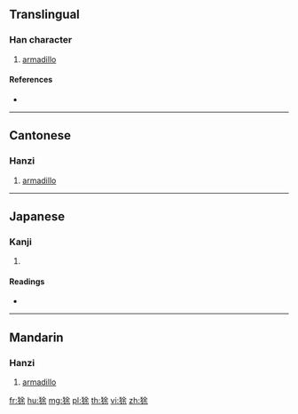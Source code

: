 {{character info/new}}
==Translingual==

===Han character===
{{Han char|rn=94|rad=犬|as=07|sn=10|four=48294|canj=KHOMD|ids=⿰犭余}}

# [[armadillo]]

====References====
* {{Han ref|kx=0711.120|dkj=20409|dj=1123.120|hdz=21349.110|uh=72F3|ud=29427|bh=D2A8|bd=53928}}

----

==Cantonese==

===Hanzi===
{{yue-hanzi|jyut=jyu4|y=yyùh}}

# [[armadillo]]

----

==Japanese==

===Kanji===
{{ja-kanji|grade=uc|rs=犬07}}

# {{defn|lang=ja|sort=犬07}}

====Readings====
* {{ja-readings|on=[[よ]] (yo)|kun=}}

----

==Mandarin==

===Hanzi===
{{cmn-hanzi|pin=[[yú]] ([[yu2]])|wg=yü<sup>2</sup>}}

# [[armadillo]]

[[fr:狳]]
[[hu:狳]]
[[mg:狳]]
[[pl:狳]]
[[th:狳]]
[[vi:狳]]
[[zh:狳]]